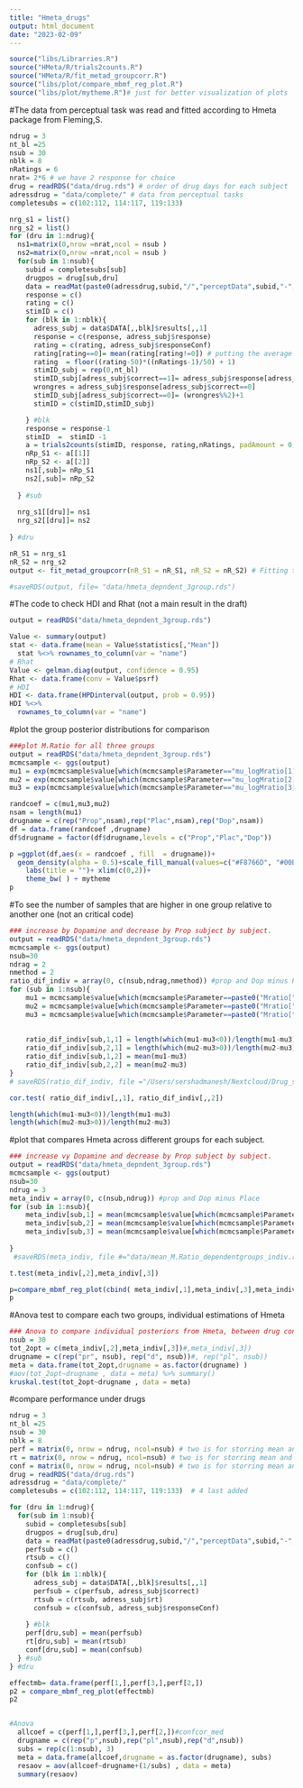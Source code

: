 ```yaml
---
title: "Hmeta_drugs"
output: html_document
date: "2023-02-09"
---
```


```r
source("libs/Librarries.R") 
source("HMeta/R/trials2counts.R")
source("HMeta/R/fit_metad_groupcorr.R")
source("libs/plot/compare_mbmf_reg_plot.R")
source("libs/plot/mytheme.R")# just for better visualization of plots

```


#The data from perceptual task was read and fitted according to Hmeta package from Fleming,S.
```r
ndrug = 3
nt_bl =25
nsub = 30
nblk = 8
nRatings = 6
nrat= 2*6 # we have 2 response for choice
drug = readRDS("data/drug.rds") # order of drug days for each subject
adressdrug = "data/complete/" # data from perceptual tasks
completesubs = c(102:112, 114:117, 119:133) 

nrg_s1 = list()
nrg_s2 = list()
for (dru in 1:ndrug){
  ns1=matrix(0,nrow =nrat,ncol = nsub )
  ns2=matrix(0,nrow =nrat,ncol = nsub )
  for(sub in 1:nsub){
    subid = completesubs[sub]
    drugpos = drug[sub,dru]
    data = readMat(paste0(adressdrug,subid,"/","perceptData",subid,"-",drugpos,".mat"))
    response = c()
    rating = c()
    stimID = c()
    for (blk in 1:nblk){
      adress_subj = data$DATA[,,blk]$results[,,1]
      response = c(response, adress_subj$response)
      rating = c(rating, adress_subj$responseConf)
      rating[rating==0]= mean(rating[rating!=0]) # putting the average confidence for trials that there was no response.
      rating  = floor((rating-50)*((nRatings-1)/50) + 1)
      stimID_subj = rep(0,nt_bl)
      stimID_subj[adress_subj$correct==1]= adress_subj$response[adress_subj$correct==1]
      wrongres = adress_subj$response[adress_subj$correct==0]
      stimID_subj[adress_subj$correct==0]= (wrongres%%2)+1
      stimID = c(stimID,stimID_subj)

    } #blk
    response = response-1
    stimID  =  stimID -1
    a = trials2counts(stimID, response, rating,nRatings, padAmount = 0,padCells=0) # preparing the vectors including frequency of each rate for each response.
    nRp_S1 <- a[[1]]
    nRp_S2 <- a[[2]]
    ns1[,sub]= nRp_S1
    ns2[,sub]= nRp_S2
    
  } #sub
 
  nrg_s1[[dru]]= ns1
  nrg_s2[[dru]]= ns2
  
} #dru

nR_S1 = nrg_s1
nR_S2 = nrg_s2
output <- fit_metad_groupcorr(nR_S1 = nR_S1, nR_S2 = nR_S2) # Fitting to Hmeta, for all three groups considering to correlation between three groups

#saveRDS(output, file= "data/hmeta_depndent_3group.rds")
```

#The code to check HDI and Rhat (not a main result in the draft)
```r
output = readRDS("data/hmeta_depndent_3group.rds")

Value <- summary(output)
stat <- data.frame(mean = Value$statistics[,"Mean"])
  stat %<>% rownames_to_column(var = "name")
# Rhat 
Value <- gelman.diag(output, confidence = 0.95)
Rhat <- data.frame(conv = Value$psrf)
# HDI 
HDI <- data.frame(HPDinterval(output, prob = 0.95))
HDI %<>%
  rownames_to_column(var = "name")

```

#plot the group posterior distributions for comparison
```r
###plot M.Ratio for all three groups
output = readRDS("data/hmeta_depndent_3group.rds")
mcmcsample <- ggs(output)
mu1 = exp(mcmcsample$value[which(mcmcsample$Parameter=="mu_logMratio[1]")])
mu2 = exp(mcmcsample$value[which(mcmcsample$Parameter=="mu_logMratio[2]")])
mu3 = exp(mcmcsample$value[which(mcmcsample$Parameter=="mu_logMratio[3]")])

randcoef = c(mu1,mu3,mu2)
nsam = length(mu1)
drugname = c(rep("Prop",nsam),rep("Plac",nsam),rep("Dop",nsam))
df = data.frame(randcoef ,drugname)
df$drugname = factor(df$drugname,levels = c("Prop","Plac","Dop"))

p =ggplot(df,aes(x = randcoef , fill  = drugname))+
  geom_density(alpha = 0.5)+scale_fill_manual(values=c("#F8766D", "#00BFC4","#619CFF"))+xlab("Meta-cognitive ability")+ylab("Density")+
    labs(title = "")+ xlim(c(0,2))+
    theme_bw( ) + mytheme
p
```


#To see the number of samples that are higher in one group relative to another one (not an critical code)
```r
### increase by Dopamine and decrease by Prop subject by subject.
output = readRDS("data/hmeta_depndent_3group.rds")
mcmcsample <- ggs(output)
nsub=30
ndrag = 2
nmethod = 2
ratio_dif_indiv = array(0, c(nsub,ndrag,nmethod)) #prop and Dop minus Place
for (sub in 1:nsub){
    mu1 = mcmcsample$value[which(mcmcsample$Parameter==paste0("Mratio[",sub,",1]"))]
    mu2 = mcmcsample$value[which(mcmcsample$Parameter==paste0("Mratio[",sub,",2]"))]
    mu3 = mcmcsample$value[which(mcmcsample$Parameter==paste0("Mratio[",sub,",3]"))]
    
    
    ratio_dif_indiv[sub,1,1] = length(which(mu1-mu3<0))/length(mu1-mu3)
    ratio_dif_indiv[sub,2,1] = length(which(mu2-mu3>0))/length(mu2-mu3)
    ratio_dif_indiv[sub,1,2] = mean(mu1-mu3)
    ratio_dif_indiv[sub,2,2] = mean(mu2-mu3)
}
# saveRDS(ratio_dif_indiv, file ="/Users/sershadmanesh/Nextcloud/Drug_study/Public/data/mu_deltaM.Ratio_dependentgroups_indiv.rds")

cor.test( ratio_dif_indiv[,,1], ratio_dif_indiv[,,2])

length(which(mu1-mu3<0))/length(mu1-mu3)
length(which(mu2-mu3>0))/length(mu2-mu3)

```


#plot that compares Hmeta across different groups for each subject.
```r
### increase vy Dopamine and decrease by Prop subject by subject.
output = readRDS("data/hmeta_depndent_3group.rds")
mcmcsample <- ggs(output)
nsub=30
ndrug = 3
meta_indiv = array(0, c(nsub,ndrug)) #prop and Dop minus Place
for (sub in 1:nsub){
    meta_indiv[sub,1] = mean(mcmcsample$value[which(mcmcsample$Parameter==paste0("Mratio[",sub,",1]"))]) #prop
    meta_indiv[sub,2] = mean(mcmcsample$value[which(mcmcsample$Parameter==paste0("Mratio[",sub,",2]"))]) #dop
    meta_indiv[sub,3] = mean(mcmcsample$value[which(mcmcsample$Parameter==paste0("Mratio[",sub,",3]"))]) #plac
    
}
 #saveRDS(meta_indiv, file #="data/mean_M.Ratio_dependentgroups_indiv.rds")

t.test(meta_indiv[,2],meta_indiv[,3])

p=compare_mbmf_reg_plot(cbind( meta_indiv[,1],meta_indiv[,3],meta_indiv[,2]))
p
```

#Anova test to compare each two groups, individual estimations of Hmeta
```r
### Anova to compare individual posteriors from Hmeta, between drug conditions
nsub = 30
tot_2opt = c(meta_indiv[,2],meta_indiv[,3])#,meta_indiv[,3])
drugname = c(rep("pr", nsub), rep("d", nsub))#, rep("pl", nsub))
meta = data.frame(tot_2opt,drugname = as.factor(drugname) )
#aov(tot_2opt~drugname , data = meta) %>% summary() 
kruskal.test(tot_2opt~drugname , data = meta)
```


#compare performance under drugs
```r
ndrug = 3
nt_bl =25
nsub = 30
nblk = 8
perf = matrix(0, nrow = ndrug, ncol=nsub) # two is for storring mean and se
rt = matrix(0, nrow = ndrug, ncol=nsub) # two is for storring mean and se
conf = matrix(0, nrow = ndrug, ncol=nsub) # two is for storring mean and se
drug = readRDS("data/drug.rds")
adressdrug = "data/complete/"
completesubs = c(102:112, 114:117, 119:133)  # 4 last added

for (dru in 1:ndrug){
  for(sub in 1:nsub){
    subid = completesubs[sub]
    drugpos = drug[sub,dru]
    data = readMat(paste0(adressdrug,subid,"/","perceptData",subid,"-",drugpos,".mat"))
    perfsub = c()
    rtsub = c()
    confsub = c()
    for (blk in 1:nblk){
      adress_subj = data$DATA[,,blk]$results[,,1]
      perfsub = c(perfsub, adress_subj$correct)
      rtsub = c(rtsub, adress_subj$rt)
      confsub = c(confsub, adress_subj$responseConf)
      
    } #blk
    perf[dru,sub] = mean(perfsub)
    rt[dru,sub] = mean(rtsub)
    conf[dru,sub] = mean(confsub)
  } #sub
} #dru

effectmb= data.frame(perf[1,],perf[3,],perf[2,])
p2 = compare_mbmf_reg_plot(effectmb)
p2


#Anova  
  allcoef = c(perf[1,],perf[3,],perf[2,])#confcor_med
  drugname = c(rep("p",nsub),rep("pl",nsub),rep("d",nsub))
  subs = rep(c(1:nsub), 3)
  meta = data.frame(allcoef,drugname = as.factor(drugname), subs)
  resaov = aov(allcoef~drugname+(1/subs) , data = meta)
  summary(resaov)
  
```
